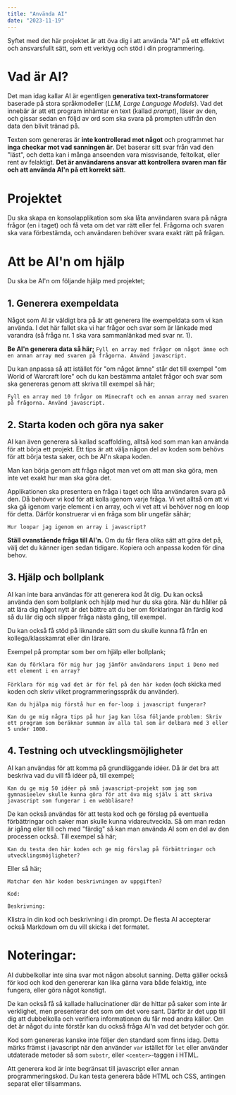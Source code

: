 ```yaml
---
title: "Använda AI"
date: "2023-11-19"
---
```


Syftet med det här projektet är att öva dig i att använda "AI" på ett effektivt och ansvarsfullt sätt, som ett verktyg och stöd i din programmering.

# Vad är AI?
Det man idag kallar AI är egentligen **generativa text-transformatorer** baserade på stora språkmodeller (*LLM, Large Language Models*). Vad det innebär är att ett program inhämtar en text (kallad *prompt*), läser av den, och gissar sedan en följd av ord som ska svara på prompten utifrån den data den blivit tränad på.

Texten som genereras är **inte kontrollerad mot något** och programmet har **inga checkar mot vad sanningen är**. Det baserar sitt svar från vad den "läst", och detta kan i många anseenden vara missvisande, feltolkat, eller rent av felaktigt. **Det är användarens ansvar att kontrollera svaren man får och att använda AI'n på ett korrekt sätt**.

# Projektet
Du ska skapa en konsolapplikation som ska låta användaren svara på några frågor (en i taget) och få veta om det var rätt eller fel. Frågorna och svaren ska vara förbestämda, och användaren behöver svara exakt rätt på frågan.

# Att be AI'n om hjälp
Du ska be AI'n om följande hjälp med projektet;

## 1. Generera exempeldata
Något som AI är väldigt bra på är att generera lite exempeldata som vi kan använda. I det här fallet ska vi har frågor och svar som är länkade med varandra (så fråga nr. 1 ska vara sammanlänkad med svar nr. 1).

**Be AI'n generera data så här;**
`Fyll en array med frågor om något ämne och en annan array med svaren på frågorna. Använd javascript.`

Du kan anpassa så att istället för "om något ämne" står det till exempel "om World of Warcraft lore" och du kan bestämma antalet frågor och svar som ska genereras genom att skriva till exempel så här;

`Fyll en array med 10 frågor om Minecraft och en annan array med svaren på frågorna. Använd javascript.`

## 2. Starta koden och göra nya saker
AI kan även generera så kallad scaffolding, alltså kod som man kan använda för att börja ett projekt. Ett tips är att välja någon del av koden som behövs för att börja testa saker, och be AI'n skapa koden.

Man kan börja genom att fråga något man vet om att man ska göra, men inte vet exakt hur man ska göra det.

Applikationen ska presentera en fråga i taget och låta användaren svara på den. Då behöver vi kod för att kolla igenom varje fråga. Vi vet alltså om att vi ska gå igenom varje element i en array, och vi vet att vi behöver nog en loop för detta. Därför konstruerar vi en fråga som blir ungefär såhär;

`Hur loopar jag igenom en array i javascript?`

**Ställ ovanstående fråga till AI'n.** Om du får flera olika sätt att göra det på, välj det du känner igen sedan tidigare. Kopiera och anpassa koden för dina behov.

## 3. Hjälp och bollplank
AI kan inte bara användas för att generera kod åt dig. Du kan också använda den som bollplank och hjälp med hur du ska göra. När du håller på att lära dig något nytt är det bättre att du ber om förklaringar än färdig kod så du lär dig och slipper fråga nästa gång, till exempel.

Du kan också få stöd på liknande sätt som du skulle kunna få från en kollega/klasskamrat eller din lärare.

Exempel på promptar som ber om hjälp eller bollplank;

`Kan du förklara för mig hur jag jämför användarens input i Deno med ett element i en array?`

`Förklara för mig vad det är för fel på den här koden` (och skicka med koden och skriv vilket programmeringsspråk du använder).

`Kan du hjälpa mig förstå hur en for-loop i javascript fungerar?`

`Kan du ge mig några tips på hur jag kan lösa följande problem: Skriv ett program som beräknar summan av alla tal som är delbara med 3 eller 5 under 1000.`

## 4. Testning och utvecklingsmöjligheter
AI kan användas för att komma på grundläggande idéer. Då är det bra att beskriva vad du vill få idéer på, till exempel;

`Kan du ge mig 50 idéer på små javascript-projekt som jag som gymnasieelev skulle kunna göra för att öva mig själv i att skriva javascript som fungerar i en webbläsare?`

De kan också användas för att testa kod och ge förslag på eventuella förbättringar och saker man skulle kunna vidareutveckla. Så om man redan är igång eller till och med "färdig" så kan man använda AI som en del av den processen också. Till exempel så här;

`Kan du testa den här koden och ge mig förslag på förbättringar och utvecklingsmöjligheter?`

Eller så här;

```prompt
Matchar den här koden beskrivningen av uppgiften?

Kod:

Beskrivning:
```

Klistra in din kod och beskrivning i din prompt. De flesta AI accepterar också Markdown om du vill skicka i det formatet.

# Noteringar:
AI dubbelkollar inte sina svar mot någon absolut sanning. Detta gäller också för kod och kod den genererar kan lika gärna vara både felaktig, inte fungera, eller göra något konstigt.

De kan också få så kallade hallucinationer där de hittar på saker som inte är verklighet, men presenterar det som om det vore sant. Därför är det upp till dig att dubbelkolla och verifiera informationen du får med andra källor. Om det är något du inte förstår kan du också fråga AI'n vad det betyder och gör.

Kod som genereras kanske inte följer den standard som finns idag. Detta märks främst i javascript när den använder `var` istället för `let` eller använder utdaterade metoder så som `substr`, eller `<center>`-taggen i HTML.

Att generera kod är inte begränsat till javascript eller annan programmeringskod. Du kan testa generera både HTML och CSS, antingen separat eller tillsammans.